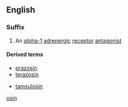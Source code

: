 ==English==

===Suffix===
{{head|en|suffixes}}

# An [[alpha-1]] [[adrenergic]] [[receptor]] [[antagonist]]

====Derived terms====
{{top2}}
* [[prazosin]]
* [[terazosin]]
{{mid2}}
* [[tamsulosin]]
{{bottom}}

[[Category:English suffixes|osin]]